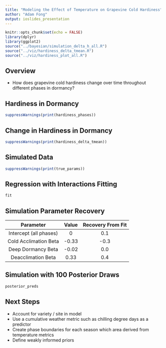 ```yaml
---
title: "Modeling the Effect of Temperature on Grapevine Cold Hardiness"
author: "Adam Fong"
output: ioslides_presentation
---
```


```r
knitr::opts_chunk$set(echo = FALSE)
library(dplyr)
library(ggplot2)
source("../bayesian/simulation_delta_h_all.R")
source("../viz/hardiness_delta_tmean.R")
source("../viz/hardiness_plot_all.R")
```

## Overview
- How does grapevine cold hardiness change over time throughout different phases in dormancy? 

## Hardiness in Dormancy
``` r
suppressWarnings(print(hardiness_phases))
```

## Change in Hardiness in Dormancy
```r
suppressWarnings(print(hardiness_delta_tmean))
```


## Simulated Data
```r
suppressWarnings(print(true_params))

```


## Regression with Interactions Fitting
```r
fit
```

## Simulation Parameter Recovery
| **Parameter** | **Value** | **Recovery From Fit** |
| :---------: | :--------: | :------: |
| Intercept (all phases) | 0 | 0.1 |
| Cold Acclimation Beta | -0.33 | -0.3 |
| Deep Dormancy Beta | -0.02 | 0.0 |
| Deacclimation Beta | 0.33 | 0.4 | 


## Simulation with 100 Posterior Draws
```r
posterior_preds
```

## Next Steps

- Account for variety / site in model
- Use a cumulative weather metric such as chilling degree days as a predictor
- Create phase boundaries for each season which area derived from temperature metrics
- Define weakly informed priors


